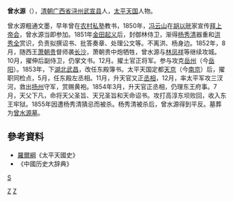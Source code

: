 '''曾水源'''（{{bd|1831年|？|1855年|}}），[[清朝|清朝]][[广西省|广西省]][[浔州|浔州]][[武宣县|武宣县]]人，[[太平天国|太平天国]]人物。

曾水源粗通文墨，早年曾在[[农村|农村]][[私塾|私塾]]教书，1850年，[[冯云山|冯云山]]在[[胡以晄|胡以晄]]家宣传[[拜上帝会|拜上帝会]]，曾水源当即参加。1851年[[金田起义|金田起义]]后，封御林侍卫，渐得[[杨秀清|杨秀清]]器重和[[洪秀全|洪秀全]]赏识，负责拟撰诏书、批答奏章、处理公文等。不离洪、杨身边。1852年，8月，随西王[[萧朝贵|萧朝贵]]督师袭[[长沙|长沙]]，萧朝贵中炮牺牲，曾水源与[[林凤祥|林凤祥]]等继续攻城。10月，擢伸后副侍卫，仍掌文书。12月。擢土官正将军。参与攻克[[岳州|岳州]]（今[[岳阳|岳阳]]）。1853年，下[[湖北|湖北]][[武昌|武昌]]，改任东殿簿书。太平天国定都[[天京|天京]]（今[[南京|南京]]）后，擢职同检点，5月，任东殿左丞相。11月，升天官又正[[丞相|丞相]]，12月，率太平军攻三汊河，救出[[扬州|扬州]]守军，赏赐黄袍。1854年3月，升天官正丞相，仍理东王府事。7月，天父下凡，命将天父圣旨、天兄圣旨和天命诏书。攻打高淳东坝败回，收入东王牢狱。1855年因遭杨秀清猜忌而被杀。杨秀清被杀后，曾水源得到平反。墓葬为[[曾水源墓|曾水源墓]]。
{{文庫|曾水源林鳳祥李開芳報告西王蕭朝貴中炮傷重上東王楊秀清等禀報}}

==參考資料==
*[[羅爾綱|羅爾綱]]《太平天國史》
*《中國历史大辞典》
[[Category:太平天國人物|Z]]
[[category:曾姓|S]]
[[Category:武宣县人|Z]]